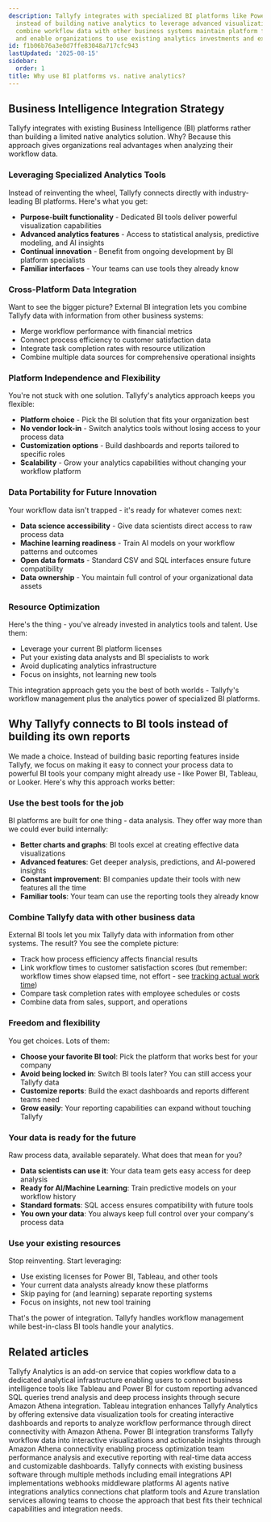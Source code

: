 ```yaml
---
description: Tallyfy integrates with specialized BI platforms like Power BI and Tableau
  instead of building native analytics to leverage advanced visualization capabilities
  combine workflow data with other business systems maintain platform flexibility
  and enable organizations to use existing analytics investments and expertise.
id: f1b06b76a3e0d7ffe83048a717cfc943
lastUpdated: '2025-08-15'
sidebar:
  order: 1
title: Why use BI platforms vs. native analytics?
---
```


## Business Intelligence Integration Strategy

Tallyfy integrates with existing Business Intelligence (BI) platforms rather than building a limited native analytics solution. Why? Because this approach gives organizations real advantages when analyzing their workflow data.

### Leveraging Specialized Analytics Tools

Instead of reinventing the wheel, Tallyfy connects directly with industry-leading BI platforms. Here's what you get:

- **Purpose-built functionality** - Dedicated BI tools deliver powerful visualization capabilities
- **Advanced analytics features** - Access to statistical analysis, predictive modeling, and AI insights  
- **Continual innovation** - Benefit from ongoing development by BI platform specialists
- **Familiar interfaces** - Your teams can use tools they already know

### Cross-Platform Data Integration

Want to see the bigger picture? External BI integration lets you combine Tallyfy data with information from other business systems:

- Merge workflow performance with financial metrics
- Connect process efficiency to customer satisfaction data
- Integrate task completion rates with resource utilization
- Combine multiple data sources for comprehensive operational insights

### Platform Independence and Flexibility

You're not stuck with one solution. Tallyfy's analytics approach keeps you flexible:

- **Platform choice** - Pick the BI solution that fits your organization best
- **No vendor lock-in** - Switch analytics tools without losing access to your process data
- **Customization options** - Build dashboards and reports tailored to specific roles
- **Scalability** - Grow your analytics capabilities without changing your workflow platform

### Data Portability for Future Innovation

Your workflow data isn't trapped - it's ready for whatever comes next:

- **Data science accessibility** - Give data scientists direct access to raw process data
- **Machine learning readiness** - Train AI models on your workflow patterns and outcomes
- **Open data formats** - Standard CSV and SQL interfaces ensure future compatibility
- **Data ownership** - You maintain full control of your organizational data assets

### Resource Optimization

Here's the thing - you've already invested in analytics tools and talent. Use them:

- Leverage your current BI platform licenses
- Put your existing data analysts and BI specialists to work
- Avoid duplicating analytics infrastructure
- Focus on insights, not learning new tools

This integration approach gets you the best of both worlds - Tallyfy's workflow management plus the analytics power of specialized BI platforms.

## Why Tallyfy connects to BI tools instead of building its own reports

We made a choice. Instead of building basic reporting features inside Tallyfy, we focus on making it easy to connect your process data to powerful BI tools your company might already use - like Power BI, Tableau, or Looker. Here's why this approach works better:

### Use the best tools for the job

BI platforms are built for one thing - data analysis. They offer way more than we could ever build internally:

- **Better charts and graphs**: BI tools excel at creating effective data visualizations
- **Advanced features**: Get deeper analysis, predictions, and AI-powered insights
- **Constant improvement**: BI companies update their tools with new features all the time
- **Familiar tools**: Your team can use the reporting tools they already know

### Combine Tallyfy data with other business data

External BI tools let you mix Tallyfy data with information from other systems. The result? You see the complete picture:

- Track how process efficiency affects financial results
- Link workflow times to customer satisfaction scores (but remember: workflow times show elapsed time, not effort - see [tracking actual work time](/products/pro/tutorials/how-to/track-time-in-tasks/#analytics-timestamps-inherit-these-challenges))
- Compare task completion rates with employee schedules or costs
- Combine data from sales, support, and operations

### Freedom and flexibility

You get choices. Lots of them:

- **Choose your favorite BI tool**: Pick the platform that works best for your company
- **Avoid being locked in**: Switch BI tools later? You can still access your Tallyfy data
- **Customize reports**: Build the exact dashboards and reports different teams need
- **Grow easily**: Your reporting capabilities can expand without touching Tallyfy

### Your data is ready for the future

Raw process data, available separately. What does that mean for you?

- **Data scientists can use it**: Your data team gets easy access for deep analysis
- **Ready for AI/Machine Learning**: Train predictive models on your workflow history
- **Standard formats**: SQL access ensures compatibility with future tools
- **You own your data**: You always keep full control over your company's process data

### Use your existing resources

Stop reinventing. Start leveraging:

- Use existing licenses for Power BI, Tableau, and other tools
- Your current data analysts already know these platforms
- Skip paying for (and learning) separate reporting systems  
- Focus on insights, not new tool training

That's the power of integration. Tallyfy handles workflow management while best-in-class BI tools handle your analytics.


## Related articles
<CardGrid>
<LinkTitleCard header="<b>Integrations > Tallyfy analytics</b>" href="/products/pro/integrations/analytics/" > Tallyfy Analytics is an add-on service that copies workflow data to a dedicated analytical infrastructure enabling users to connect business intelligence tools like Tableau and Power BI for custom reporting advanced SQL queries trend analysis and deep process insights through secure Amazon Athena integration. </LinkTitleCard>
<LinkTitleCard header="<b>Analytics > Tableau</b>" href="/products/pro/integrations/analytics/tableau/" > Tableau integration enhances Tallyfy Analytics by offering extensive data visualization tools for creating interactive dashboards and reports to analyze workflow performance through direct connectivity with Amazon Athena. </LinkTitleCard>
<LinkTitleCard header="<b>Analytics > Power BI</b>" href="/products/pro/integrations/analytics/powerbi/" > Power BI integration transforms Tallyfy workflow data into interactive visualizations and actionable insights through Amazon Athena connectivity enabling process optimization team performance analysis and executive reporting with real-time data access and customizable dashboards. </LinkTitleCard>
<LinkTitleCard header="<b>Pro > Integrations</b>" href="/products/pro/integrations/" > Tallyfy connects with existing business software through multiple methods including email integrations API implementations webhooks middleware platforms AI agents native integrations analytics connections chat platform tools and Azure translation services allowing teams to choose the approach that best fits their technical capabilities and integration needs. </LinkTitleCard>
</CardGrid>